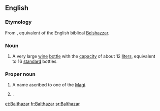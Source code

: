 ==English==

===Etymology===
From {{etyl|la}} {{term|Balthasar|lang=la}}, equivalent of the English biblical [[Belshazzar]]. 

===Noun===
{{en-noun}}
# A very large [[wine]] [[bottle]] with the [[capacity]] of about 12 [[liter]]s, equivalent to 16 [[standard]] bottles.

===Proper noun===
{{en-proper noun}}

# A name ascribed to one of the [[Magi]].
# {{given name|male|from=Persian}}.

[[et:Balthazar]]
[[fr:Balthazar]]
[[sr:Balthazar]]